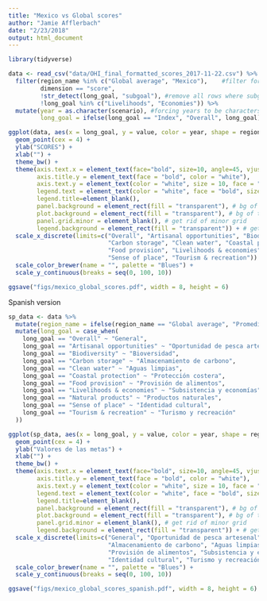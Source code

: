 ```yaml
---
title: "Mexico vs Global scores"
author: "Jamie Afflerbach"
date: "2/23/2018"
output: html_document
---
```


```r
library(tidyverse)
```

```r

data <- read_csv("data/OHI_final_formatted_scores_2017-11-22.csv") %>%
  filter(region_name %in% c("Global average", "Mexico"),    #filter for only the global and mexico scores
         dimension == "score",
         !str_detect(long_goal, "subgoal"), #remove all rows where subgoal is in the name
         !long_goal %in% c("Livelihoods", "Economies")) %>% 
  mutate(year = as.character(scenario), #forcing years to be characters so they aren't plotted as continuous values
         long_goal = ifelse(long_goal == "Index", "Overall", long_goal)) 

```

```r

ggplot(data, aes(x = long_goal, y = value, color = year, shape = region_name)) +
  geom_point(cex = 4) +
  ylab("SCORES") +
  xlab("") +
  theme_bw() +
  theme(axis.text.x = element_text(face="bold", size=10, angle=45, vjust = 1, hjust = 1, color = "white"),
        axis.title.y = element_text(face = "bold", color = "white"),
        axis.text.y = element_text(color = "white", size = 10, face = "bold"),
        legend.text = element_text(color = "white", face = "bold", size = 11),
        legend.title=element_blank(), 
        panel.background = element_rect(fill = "transparent"), # bg of the panel
        plot.background = element_rect(fill = "transparent"), # bg of the plot
        panel.grid.minor = element_blank(), # get rid of minor grid
        legend.background = element_rect(fill = "transparent")) + # get rid of legend bg
  scale_x_discrete(limits=c("Overall", "Artisanal opportunities", "Biodiversity", 
                            "Carbon storage", "Clean water", "Coastal protection", 
                            "Food provision", "Livelihoods & economies", "Natural products", 
                            "Sense of place", "Tourism & recreation")) +
  scale_color_brewer(name = "", palette = "Blues") +
  scale_y_continuous(breaks = seq(0, 100, 10))

ggsave("figs/mexico_global_scores.pdf", width = 8, height = 6)

```

Spanish version

```r

sp_data <- data %>%
  mutate(region_name = ifelse(region_name == "Global average", "Promedio global", "México")) %>%
  mutate(long_goal = case_when(
    long_goal == "Overall" ~ "General",
    long_goal == "Artisanal opportunities" ~ "Oportunidad de pesca artesenal",
    long_goal == "Biodiversity" ~ "Bioversidad",
    long_goal == "Carbon storage" ~ "Almacenamiento de carbono",
    long_goal == "Clean water" ~ "Aguas limpias",
    long_goal == "Coastal protection" ~ "Protección costera",
    long_goal == "Food provision" ~ "Provisión de alimentos",
    long_goal == "Livelihoods & economies" ~ "Subsistencia y economías",
    long_goal == "Natural products" ~ "Productos naturales",
    long_goal == "Sense of place" ~ "Identidad cultural",
    long_goal == "Tourism & recreation" ~ "Turismo y recreación"
  ))

ggplot(sp_data, aes(x = long_goal, y = value, color = year, shape = region_name)) +
  geom_point(cex = 4) +
  ylab("Valores de las metas") +
  xlab("") +
  theme_bw() +
  theme(axis.text.x = element_text(face="bold", size=10, angle=45, vjust = 1, hjust = 1, color = "white"),
        axis.title.y = element_text(face = "bold", color = "white"),
        axis.text.y = element_text(color = "white", size = 10, face = "bold"),
        legend.text = element_text(color = "white", face = "bold", size = 11),
        legend.title=element_blank(), 
        panel.background = element_rect(fill = "transparent"), # bg of the panel
        plot.background = element_rect(fill = "transparent"), # bg of the plot
        panel.grid.minor = element_blank(), # get rid of minor grid
        legend.background = element_rect(fill = "transparent")) + # get rid of legend bg
  scale_x_discrete(limits=c("General", "Oportunidad de pesca artesenal", "Bioversidad", 
                            "Almacenamiento de carbono", "Aguas limpias", "Protección costera", 
                            "Provisión de alimentos", "Subsistencia y economías", "Productos naturales", 
                            "Identidad cultural", "Turismo y recreación")) +
  scale_color_brewer(name = "", palette = "Blues") +
  scale_y_continuous(breaks = seq(0, 100, 10))

ggsave("figs/mexico_global_scores_spanish.pdf", width = 8, height = 6)

```


